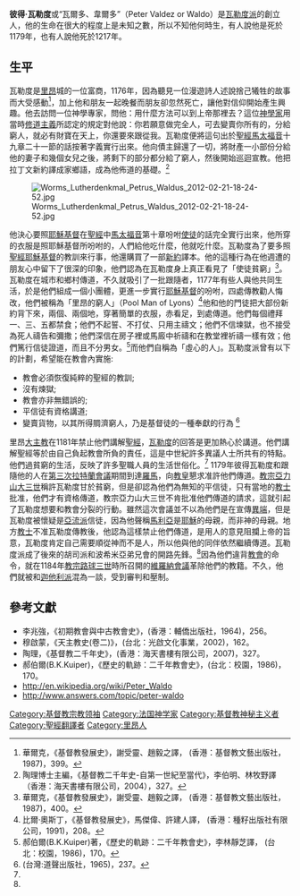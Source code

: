 {{多個問題|
{{blpsource|time=2011-05-21T02:07:06+00:00}}
{{npov|time=2011-05-21T02:07:06+00:00}}
{{refimprove|time=2011-05-21T02:07:06+00:00}}
}}
'''彼得‧瓦勒度'''或“瓦爾多、韋爾多”（Peter Valdez or Waldo）是[[瓦勒度派|瓦勒度派]]的創立人，他的生命在很大的程度上是未知之數，所以不知他何時生，有人說他是死於1179年，也有人說他死於1217年。
==生平==
瓦勒度是[[里昂|里昂]]城的一位富商，1176年，因為聽見一位漫遊詩人述說{{le|聖亞勒克西|Alexius of Rome}}捨己犧牲的故事而大受感動<ref>華爾克，《基督教發展史》，謝受靈、趙毅之譯， (香港：基督教文藝出版社，1987)，399。</ref>，加上他和朋友一起晚餐而朋友卻忽然死亡，讓他對信仰開始產生興趣。他去訪問一位神學專家，問他：用什麼方法可以到上帝那裡去？這位[[神學家|神學家]]用當時[[修道主義|修道主義]]所認定的規定對他說：你若願意做完全人，可去變賣你所有的，分給窮人，就必有財寶在天上，你還要來跟從我。瓦勒度便將這句出於[[聖經|聖經]][[馬太福音|馬太福音]]十九章二十一節的話按著字義實行出來。他向債主歸還了一切，將財產一小部份分給他的妻子和幾個女兒之後，將剩下的部分都分給了窮人，然後開始巡迴宣教。他把拉丁文新約譯成家鄉語，成為他佈道的基礎。<ref name="#1">陶理博士主編，《基督教二千年史-自第一世紀至當代》，李伯明、林牧野譯（香港：海天書樓有限公司，2004），327。</ref>

[[File:Worms_Lutherdenkmal_Petrus_Waldus_2012-02-21-18-24-52.jpg|thumb]]

他決心要照[[耶穌基督|耶穌基督]]在[[聖經|聖經]]中[[馬太福音|馬太福音]]第十章吩咐[[使徒|使徒]]的話完全實行出來，他所穿的衣服是照耶穌基督所吩咐的，人們給他吃什麼，他就吃什麼。瓦勒度為了要多照[[聖經|聖經]][[耶穌基督|耶穌基督]]的教訓來行事，他還購買了一部[[新約|新約]]譯本。他的這種行為在他週遭的朋友心中留下了很深的印象，他們認為在瓦勒度身上真正看見了「使徒貧窮」<ref>華爾克，《基督教發展史》，謝受靈、趙毅之譯， (香港：基督教文藝出版社，1987)，400。</ref>。瓦勒度在城市和鄉村傳道，不久就吸引了一批跟隨者，1177年有些人與他共同生活，於是他們組成一個小團體，更進一步實行[[耶穌基督|耶穌基督]]的吩咐，四處傳教勸人悔改，他們被稱為「里昂的窮人」（Pool Man of Lyons）<ref>比爾·奧斯丁，《基督教發展史》，馬傑偉、許建人譯， (香港：種籽出版社有限公司，1991)，208。</ref>他和他的門徒把大部份新約背下來，兩個、兩個地，穿著簡單的衣服，赤看足，到處傳道。他們每個禮拜一、三、五都禁食；他們不起誓、不打仗、只用主禱文；他們不信堜獄，也不接受為死人禱告和彌撒；他們深信在房子裡或馬廄中祈禱和在教堂裡祈禱一樣有效；他們篤行信徒證道，而且不分男女。<ref>郝伯爾(B.K.Kuiper)著，《歷史的軌跡：二千年教會史》，李林靜芝譯， (台北：校園，1986)，170。</ref>而他們自稱為「虛心的人」。瓦勒度派曾有以下的計劃，希望能在教會內實施:
* 教會必須恢復純粹的聖經的教訓;
* 沒有煉獄;
* 教會亦非無錯誤的;
* 平信徒有資格講道;
* 變賣貨物，以其所得賙濟窮人，乃是基督徒的一種奉獻的行為 <ref name="#2">(台灣:道聲出版社，1965)，237。</ref>

里昂[[大主教|大主教]]在1181年禁止他們講解[[聖經|聖經]]，[[瓦勒度|瓦勒度]]的回答是更加熱心於講道。他們講解聖經等於由自己負起教會所負的責任，這是中世紀許多異議人士所共有的特點。他們過貧窮的生活，反映了許多聖職人員的生活世俗化。<ref name="#1"/> 1179年彼得瓦勒度和跟隨他的人在[[第三次拉特郎會議|第三次拉特蘭會議]]期間到達[[羅馬|羅馬]]，向[[教皇|教皇]]懇求准許他們傳道。[[亚历山大三世_(教宗)|教宗亞力山大三世]]稱許瓦勒度甘於貧窮，但是卻認為他們為無知的平信徒，只有當地的[[教士|教士]]批准，他們才有資格傳道，教宗亞力山大三世不肯批准他們傳道的請求，這就引起了瓦勒度想要和教會分裂的行動。雖然這次會議並不以為他們是在宣傳[[異端|異端]]，但是瓦勒度被懷疑是[[亞流派|亞流派]]信徒，因為他聲稱[[馬利亞|馬利亞]]是[[耶穌|耶穌]]的母親，而非神的母親。地方[[教士|教士]]不准瓦勒度傳教後，他認為這樣禁止他們傳道，是用人的意見阻攔上帝的旨意，瓦勒度肯定自己需要順從神而不是人，所以他與他的同伴依然繼續傳道。瓦勒度派成了後來的胡司派和波希米亞弟兄會的開路先鋒。<ref name="#2"/>因為他們違背[[教會|教會]]的命令，就在1184年[[盧西烏斯三世|教宗路球三世]]時所召開的[[維羅納會議|維羅納會議]]革除他們的教籍。不久，他們就被和[[迦他利派|迦他利派]]混為一談，受到審判和壓制。
==參考文獻==
<div class="references-small">
<references />
* 李兆強，《初期教會與中古教會史》，(香港：輔僑出版社，1964)，256。
* 穆啟蒙，《天主教史(卷二)》，(台北：光啟文化事業，2002)，162。
* 陶理，《基督教二千年史》，(香港：海天書樓有限公司，2007)，327。
* 郝伯爾(B.K.Kuiper)，《歷史的軌跡：二千年教會史》，(台北：校園，1986)，170。
* http://en.wikipedia.org/wiki/Peter_Waldo {{Wayback|url=http://en.wikipedia.org/wiki/Peter_Waldo |date=20220614172711 }}
* http://www.answers.com/topic/peter-waldo {{Wayback|url=http://www.answers.com/topic/peter-waldo |date=20160304121509 }}
</div>


{{Authority control}}
[[Category:基督教宗教领袖|Category:基督教宗教领袖]]
[[Category:法国神学家|Category:法国神学家]]
[[Category:基督教神秘主义者|Category:基督教神秘主义者]]
[[Category:聖經翻譯者|Category:聖經翻譯者]]
[[Category:里昂人|Category:里昂人]]